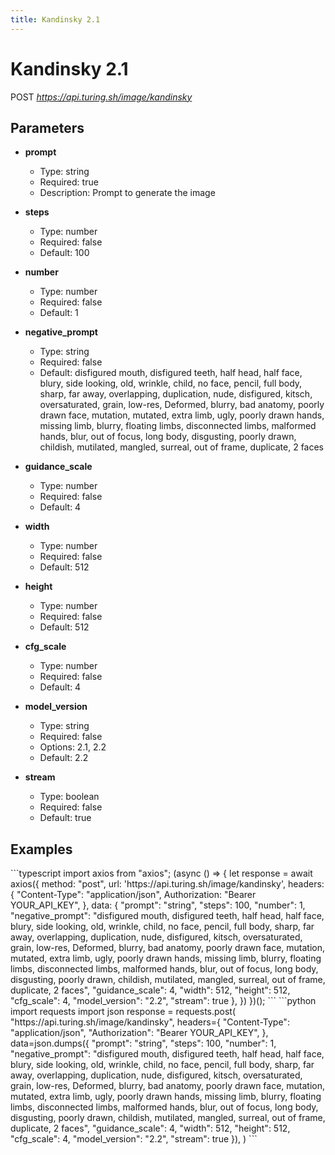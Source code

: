 ```yaml
---
title: Kandinsky 2.1
---
```


# Kandinsky 2.1
POST *https://api.turing.sh/image/kandinsky*
## Parameters


- **prompt**
  - Type: string
  - Required: true
  - Description: Prompt to generate the image

- **steps**
  - Type: number
  - Required: false
  - Default: 100

- **number**
  - Type: number
  - Required: false
  - Default: 1

- **negative_prompt**
  - Type: string
  - Required: false
  - Default: disfigured mouth, disfigured teeth, half head, half face, blury, side looking, old, wrinkle, child, no face, pencil, full body, sharp, far away, overlapping, duplication, nude, disfigured, kitsch, oversaturated, grain, low-res, Deformed, blurry, bad anatomy, poorly drawn face, mutation, mutated, extra limb, ugly, poorly drawn hands, missing limb, blurry, floating limbs, disconnected limbs, malformed hands, blur, out of focus, long body, disgusting, poorly drawn, childish, mutilated, mangled, surreal, out of frame, duplicate, 2 faces

- **guidance_scale**
  - Type: number
  - Required: false
  - Default: 4

- **width**
  - Type: number
  - Required: false
  - Default: 512

- **height**
  - Type: number
  - Required: false
  - Default: 512

- **cfg_scale**
  - Type: number
  - Required: false
  - Default: 4

- **model_version**
  - Type: string
  - Required: false
  - Options: 2.1, 2.2
  - Default: 2.2

- **stream**
  - Type: boolean
  - Required: false
  - Default: true

## Examples

<CodeGroup title="Kandinsky 2.1 example">
  ```typescript
  import axios from "axios";
  (async () => {
    let response = await axios({
      method: "post",
      url: 'https://api.turing.sh/image/kandinsky',
      headers: {
        "Content-Type": "application/json",
        Authorization: "Bearer YOUR_API_KEY",
      },
      data: {
  "prompt": "string",
  "steps": 100,
  "number": 1,
  "negative_prompt": "disfigured mouth, disfigured teeth, half head, half face, blury, side looking, old, wrinkle, child, no face, pencil, full body, sharp, far away, overlapping, duplication, nude, disfigured, kitsch, oversaturated, grain, low-res, Deformed, blurry, bad anatomy, poorly drawn face, mutation, mutated, extra limb, ugly, poorly drawn hands, missing limb, blurry, floating limbs, disconnected limbs, malformed hands, blur, out of focus, long body, disgusting, poorly drawn, childish, mutilated, mangled, surreal, out of frame, duplicate, 2 faces",
  "guidance_scale": 4,
  "width": 512,
  "height": 512,
  "cfg_scale": 4,
  "model_version": "2.2",
  "stream": true
},
    })
  })();
  ```
  ```python
  import requests
  import json
  response = requests.post(
    "https://api.turing.sh/image/kandinsky",
    headers={
      "Content-Type": "application/json",
      "Authorization": "Bearer YOUR_API_KEY",
    },
    data=json.dumps({
  "prompt": "string",
  "steps": 100,
  "number": 1,
  "negative_prompt": "disfigured mouth, disfigured teeth, half head, half face, blury, side looking, old, wrinkle, child, no face, pencil, full body, sharp, far away, overlapping, duplication, nude, disfigured, kitsch, oversaturated, grain, low-res, Deformed, blurry, bad anatomy, poorly drawn face, mutation, mutated, extra limb, ugly, poorly drawn hands, missing limb, blurry, floating limbs, disconnected limbs, malformed hands, blur, out of focus, long body, disgusting, poorly drawn, childish, mutilated, mangled, surreal, out of frame, duplicate, 2 faces",
  "guidance_scale": 4,
  "width": 512,
  "height": 512,
  "cfg_scale": 4,
  "model_version": "2.2",
  "stream": true
}),
  )
  ```
</CodeGroup>